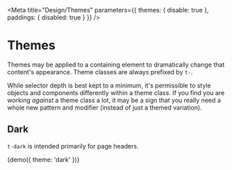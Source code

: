 
<Meta
  title="Design/Themes"
  parameters={{ themes: { disable: true }, paddings: { disabled: true } }}
/>

# Themes

Themes may be applied to a containing element to dramatically change that content's appearance. Theme classes are always prefixed by `t-`.

While selector depth is best kept to a minimum, it's permissible to style objects and components differently within a theme class. If you find you are working _against_ a theme class a lot, it may be a sign that you really need a whole new pattern and modifier (instead of just a themed variation).

## Dark

`t-dark` is intended primarily for page headers.

<Canvas>
  <Story name="Dark">{demo({ theme: 'dark' })}</Story>
</Canvas>
